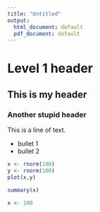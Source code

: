 ```yaml
---
title: "Untitled"
output:
  html_document: default
  pdf_document: default
---
```


# Level 1 header

## This is my header

### Another stupid header
This is a line of text.

- bullet 1
- bullet 2

```r
x <- rnorm(100)
y <- rnorm(100)
plot(x,y)
```
```r
summary(x)
```

```r
x <- 100
```




